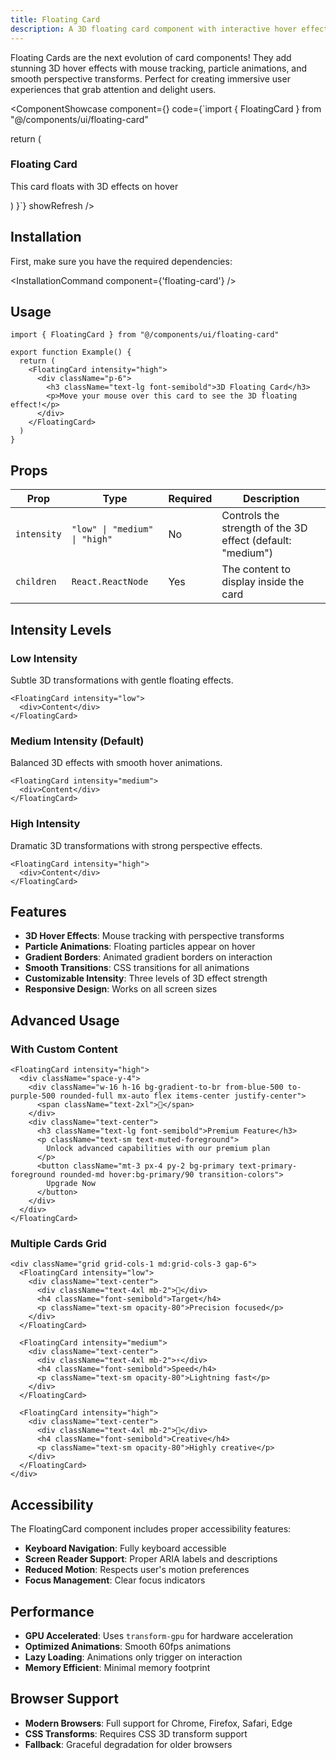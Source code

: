 ```yaml
---
title: Floating Card
description: A 3D floating card component with interactive hover effects and particle animations.
---
```



Floating Cards are the next evolution of card components! They add stunning 3D hover effects with mouse tracking, particle animations, and smooth perspective transforms. Perfect for creating immersive user experiences that grab attention and delight users.

<ComponentShowcase component={<FloatingCardShowcase />} code={`import { FloatingCard } from "@/components/ui/floating-card"

  return (
    <FloatingCard intensity="medium">
      <div className="text-center">
        <h3 className="text-lg font-semibold">Floating Card</h3>
        <p className="text-sm text-muted-foreground">
          This card floats with 3D effects on hover
        </p>
      </div>
    </FloatingCard>
  )
}`} showRefresh />

## Installation

First, make sure you have the required dependencies:

<InstallationCommand component={'floating-card'} />

## Usage

```tsx
import { FloatingCard } from "@/components/ui/floating-card"

export function Example() {
  return (
    <FloatingCard intensity="high">
      <div className="p-6">
        <h3 className="text-lg font-semibold">3D Floating Card</h3>
        <p>Move your mouse over this card to see the 3D floating effect!</p>
      </div>
    </FloatingCard>
  )
}
```

## Props

| Prop | Type | Required | Description |
|------|------|----------|-------------|
| `intensity` | `"low" \| "medium" \| "high"` | No | Controls the strength of the 3D effect (default: "medium") |
| `children` | `React.ReactNode` | Yes | The content to display inside the card |

## Intensity Levels

### Low Intensity
Subtle 3D transformations with gentle floating effects.

```tsx
<FloatingCard intensity="low">
  <div>Content</div>
</FloatingCard>
```

### Medium Intensity (Default)
Balanced 3D effects with smooth hover animations.

```tsx
<FloatingCard intensity="medium">
  <div>Content</div>
</FloatingCard>
```

### High Intensity
Dramatic 3D transformations with strong perspective effects.

```tsx
<FloatingCard intensity="high">
  <div>Content</div>
</FloatingCard>
```

## Features

- **3D Hover Effects**: Mouse tracking with perspective transforms
- **Particle Animations**: Floating particles appear on hover
- **Gradient Borders**: Animated gradient borders on interaction
- **Smooth Transitions**: CSS transitions for all animations
- **Customizable Intensity**: Three levels of 3D effect strength
- **Responsive Design**: Works on all screen sizes

## Advanced Usage

### With Custom Content

```tsx
<FloatingCard intensity="high">
  <div className="space-y-4">
    <div className="w-16 h-16 bg-gradient-to-br from-blue-500 to-purple-500 rounded-full mx-auto flex items-center justify-center">
      <span className="text-2xl">🚀</span>
    </div>
    <div className="text-center">
      <h3 className="text-lg font-semibold">Premium Feature</h3>
      <p className="text-sm text-muted-foreground">
        Unlock advanced capabilities with our premium plan
      </p>
      <button className="mt-3 px-4 py-2 bg-primary text-primary-foreground rounded-md hover:bg-primary/90 transition-colors">
        Upgrade Now
      </button>
    </div>
  </div>
</FloatingCard>
```

### Multiple Cards Grid

```tsx
<div className="grid grid-cols-1 md:grid-cols-3 gap-6">
  <FloatingCard intensity="low">
    <div className="text-center">
      <div className="text-4xl mb-2">🎯</div>
      <h4 className="font-semibold">Target</h4>
      <p className="text-sm opacity-80">Precision focused</p>
    </div>
  </FloatingCard>

  <FloatingCard intensity="medium">
    <div className="text-center">
      <div className="text-4xl mb-2">⚡</div>
      <h4 className="font-semibold">Speed</h4>
      <p className="text-sm opacity-80">Lightning fast</p>
    </div>
  </FloatingCard>

  <FloatingCard intensity="high">
    <div className="text-center">
      <div className="text-4xl mb-2">🎨</div>
      <h4 className="font-semibold">Creative</h4>
      <p className="text-sm opacity-80">Highly creative</p>
    </div>
  </FloatingCard>
</div>
```

## Accessibility

The FloatingCard component includes proper accessibility features:

- **Keyboard Navigation**: Fully keyboard accessible
- **Screen Reader Support**: Proper ARIA labels and descriptions
- **Reduced Motion**: Respects user's motion preferences
- **Focus Management**: Clear focus indicators

## Performance

- **GPU Accelerated**: Uses `transform-gpu` for hardware acceleration
- **Optimized Animations**: Smooth 60fps animations
- **Lazy Loading**: Animations only trigger on interaction
- **Memory Efficient**: Minimal memory footprint

## Browser Support

- **Modern Browsers**: Full support for Chrome, Firefox, Safari, Edge
- **CSS Transforms**: Requires CSS 3D transform support
- **Fallback**: Graceful degradation for older browsers